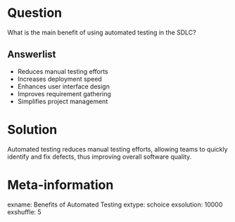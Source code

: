 Question
========
What is the main benefit of using automated testing in the SDLC?

Answerlist
----------
* Reduces manual testing efforts
* Increases deployment speed
* Enhances user interface design
* Improves requirement gathering
* Simplifies project management

Solution
========
Automated testing reduces manual testing efforts, allowing teams to quickly identify and fix defects, thus improving overall software quality.

Meta-information
================
exname: Benefits of Automated Testing
extype: schoice
exsolution: 10000
exshuffle: 5
